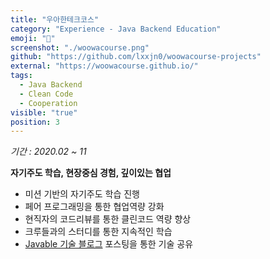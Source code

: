 ```yaml
---
title: "우아한테크코스"
category: "Experience - Java Backend Education"
emoji: "💫"
screenshot: "./woowacourse.png"
github: "https://github.com/lxxjn0/woowacourse-projects"
external: "https://woowacourse.github.io/"
tags:
  - Java Backend
  - Clean Code
  - Cooperation
visible: "true"
position: 3
---
```



*기간 : 2020.02 ~ 11*

**자기주도 학습, 현장중심 경험, 깊이있는 협업**

- 미션 기반의 자기주도 학습 진행
- 페어 프로그래밍을 통한 협업역량 강화
- 현직자의 코드리뷰를 통한 클린코드 역량 향상
- 크루들과의 스터디를 통한 지속적인 학습
- <a href="https://woowacourse.github.io/javable/" target="_blank" rel="nofollow noopener noreferrer" aria-label="External Link"><Underlining color={Theme.colors.tertiary} hoverColor={Theme.colors.secondary}>Javable 기술 블로그</Underlining></a> 포스팅을 통한 기술 공유